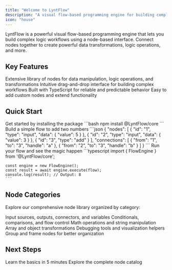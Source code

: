 ```yaml
---
title: "Welcome to LyntFlow"
description: "A visual flow-based programming engine for building complex logic workflows"
icon: "house"
---
```


<Card title="What is LyntFlow?" icon="lightbulb" iconType="duotone">
  LyntFlow is a powerful visual flow-based programming engine that lets you build complex logic workflows using a node-based interface. Connect nodes together to create powerful data transformations, logic operations, and more.
</Card>

## Key Features

<CardGroup cols={2}>
  <Card title="37+ Built-in Nodes" icon="cube" iconType="duotone">
    Extensive library of nodes for data manipulation, logic operations, and transformations
  </Card>

  <Card title="Visual Flow Editor" icon="diagram-project" iconType="duotone">
    Intuitive drag-and-drop interface for building complex workflows
  </Card>

  <Card title="Type-Safe Execution" icon="shield-check" iconType="duotone">
    Built with TypeScript for reliable and predictable behavior
  </Card>

  <Card title="Extensible Architecture" icon="puzzle-piece" iconType="duotone">
    Easy to add custom nodes and extend functionality
  </Card>
</CardGroup>

## Quick Start

<Steps>
  <Step title="Install LyntFlow">
    Get started by installing the package
    ```bash
    npm install @LyntFlow/core
    ```
  </Step>

  <Step title="Create Your First Flow">
    Build a simple flow to add two numbers
    ```json
    {
      "nodes": [
        { "id": "1", "type": "input", "data": { "value": 5 } },
        { "id": "2", "type": "input", "data": { "value": 3 } },
        { "id": "3", "type": "add" }
      ],
      "connections": [
        { "from": "1", "to": "3", "handle": "a" },
        { "from": "2", "to": "3", "handle": "b" }
      ]
    }
    ```
  </Step>

  <Step title="Execute & Get Results">
    Run your flow and see the magic happen
    ```typescript
    import { FlowEngine } from '@LyntFlow/core';

    const engine = new FlowEngine();
    const result = await engine.execute(flow);
    console.log(result); // Output: 8
    ```
  </Step>
</Steps>

## Node Categories

Explore our comprehensive node library organized by category:

<CardGroup cols={3}>
  <Card title="Data & Input" icon="database" href="/nodes/data-input">
    Input sources, outputs, connectors, and variables
  </Card>

  <Card title="Logic & Control" icon="route" href="/nodes/logic-control">
    Conditionals, comparisons, and flow control
  </Card>

  <Card title="Operations" icon="calculator" href="/nodes/operations">
    Math operations and string manipulation
  </Card>

  <Card title="Data Processing" icon="arrow-right-arrow-left" href="/nodes/data-processing">
    Array and object transformations
  </Card>

  <Card title="Debug & Utilities" icon="bug" href="/nodes/debug">
    Debugging tools and visualization helpers
  </Card>

  <Card title="Organization" icon="layer-group" href="/nodes/organization">
    Group and frame nodes for better organization
  </Card>
</CardGroup>

## Next Steps

<CardGroup cols={2}>
  <Card title="Quickstart Guide" icon="rocket" href="/quickstart">
    Learn the basics in 5 minutes
  </Card>

  <Card title="Browse All Nodes" icon="book" href="/nodes/data-input">
    Explore the complete node catalog
  </Card>
</CardGroup>
